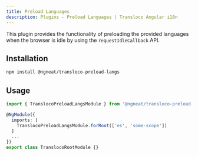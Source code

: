 ```yaml
---
title: Preload Languages
description: Plugins - Preload Languages | Transloco Angular i18n
---
```


This plugin provides the functionality of preloading the provided languages when the browser is idle by using the `requestIdleCallback` API.

## Installation
```bash
npm install @ngneat/transloco-preload-langs
```

## Usage
```ts title="transloco-root.module.ts"
import { TranslocoPreloadLangsModule } from '@ngneat/transloco-preload-langs';

@NgModule({
  imports: [
    TranslocoPreloadLangsModule.forRoot(['es', 'some-scope'])
  ]
  ...
})
export class TranslocoRootModule {}
```
